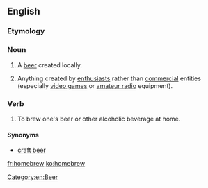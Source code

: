 ==English==

===Etymology===
{{compound|home|brew}}

===Noun===
{{en-noun}}

# A [[beer]] created locally.
# {{informal}} Anything created by [[enthusiast]]s rather than [[commercial]] entities (especially [[video game]]s or [[amateur radio]] equipment).

===Verb===
{{en-verb}}

# To brew one's beer or other alcoholic beverage at home.

====Synonyms====
*[[craft beer]]

[[Category:en:Beer]]

[[fr:homebrew]]
[[ko:homebrew]]